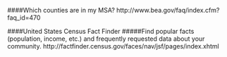 ####Which counties are in my MSA?
http://www.bea.gov/faq/index.cfm?faq_id=470

####United States Census Fact Finder
#####Find popular facts (population, income, etc.) and frequently requested data about your community.
http://factfinder.census.gov/faces/nav/jsf/pages/index.xhtml
